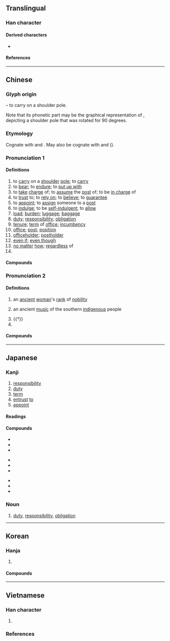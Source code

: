 {{also|仟|件}}
{{character info/new}}
==Translingual==
{{stroke order|strokes=6}}

===Han character===
{{Han char|rn=9|rad=人|as=04|sn=6|four=22214|canj=OHG|ids=⿰亻壬}}

====Derived characters====
* {{l|mul|[[姙]], [[㤛]], [[拰]], [[㳝]], [[栣]], [[𭴞]], [[𭹆]], [[秹]], [[絍]]([[𫟃]]), [[袵]], [[䛘]]([[𬣯]]), [[銋]], [[餁]], [[荏]], [[䇮]], [[𫕤]], [[凭]], [[𫶭]], [[恁]], [[栠]], [[㶵]], [[𬓧]], [[䋕]], [[賃]]([[赁]]), [[䣸]], [[鵀]]([[𬸊]])}}

====References====
{{Han ref|kx=0094.240|dkj=00416|dj=0200.150|hdz=10122.060|uh=4EFB}}

----

==Chinese==
{{zh-forms}}

===Glyph origin===
{{Han etyl}}
{{Han compound|人|alt1=亻|t1=person|壬|ls=psc|c1=s|c2=p}} – to carry on a shoulder pole.

Note that its phonetic part {{och-l|壬|id=2}} may be the graphical representation of {{lang|zh|任}}, depicting a shoulder pole that was rotated for 90 degrees.

===Etymology===
Cognate with {{och-l|妊|pregnant}} and {{cog|bo|སྣོམ་པ||to take; seize; hold}}. May also be cognate with {{cog|qfa-kms-pro|*ȵam¹||to hold}} and {{cog|mkh-okm|nāṃ||to carry}} ({{zh-ref|Schuessler, 2007}}).

===Pronunciation 1===
{{zh-pron
|m=rèn
|c=jam6
|h=pfs=yim/ngim
|md=êng
|mn=qz,tp,xm:līm/kh,zz:jīm
|mn-t=rim6/rim7
|w=3zen
|w_note=literary
|dial=2
|mc=2
|oc=1,2
|cat=v,n,conj,cls
}}

====Definitions====
{{zh-hanzi}}

# to [[carry]] on a [[shoulder]] [[pole]]; to [[carry]]
# to [[bear]]; to [[endure]]; to [[put up with]]
# to [[take]] [[charge]] of; to [[assume]] the [[post]] of; to be [[in charge]] of
# to [[trust]] to; to [[rely on]]; to [[believe]]; to [[guarantee]]
# to [[appoint]]; to [[assign]] someone to a [[post]]
# to [[indulge]]; to be [[self-indulgent]]; to [[allow]]
# [[load]]; [[burden]]; [[luggage]]; [[baggage]]
# [[duty]]; [[responsibility]]; [[obligation]]
# [[tenure]]; [[term]] of [[office]]; [[incumbency]]
# [[office]]; [[post]]; [[position]]
# [[officeholder]]; [[postholder]]
# [[even if]]; [[even though]]
# [[no matter]] [[how]]; [[regardless]] of
# {{zh-classifier|[[term]]s of [[office]]}}

====Compounds====
{{zh-der|一任|一身二任|上任|不任|不信任案|主任|主任委員|任意|信任|信任狀|委任|出任|兼任|國際責任|信任投票|刑事責任|充任|升任|力不勝任|專任|前任|復任|後任|器任|到任|卸任|常任|就任|委任統治|得權重任|寵任|委任狀|勝任愉快|委任直選|原任|在任|委任立法|勝任|勢任|可任|力微任重|大任|叨任|放蕩任氣|會任之家|棟梁之任|科任|擔任|治任|派任|歷任|柄任|承任|現任|猥當大任|知人善任|科任老師|新任|留任|特任|眾怒難任|放任自流|政治責任|燮和之任|用賢任能|放任行為|無任之祿|推賢任人|矜己任智|教務主任|無任|接任|民事責任|放任|撤任|續任|責任保險|走馬上任|選賢任能|致遠任重|聽之任之|連階累任|非異人任|薦賢任能|責任制|膺任|繼任|進賢任能|聽天任命|責任感|責任內閣|調任|親任|難當重任|級任老師|責任|聽任|職任|走馬赴任|赴任|選任|革職留任|級任導師|聘任制|級任制|級任|輕財任俠|聘任|重責大任|重任|蒞任|適任|道遠任重|道義責任|連任|轉任|難任|解任|離任|負才任氣|高下任心|走馬之任|簡任|舉賢任能|責任事故|薦任|荐任|走馬到任|自由放任|連帶責任}}

===Pronunciation 2===
{{zh-pron
|m=rén
|c=jam4
|mn=qz,xm:lîm/zz:jîm
|w=3nyin
|w_note=vernacular (“surname”)
|dial=1
|mc=1
|oc=n,1
|cat=n,a,pn
}}

====Definitions====
{{zh-hanzi}}

# {{lb|zh|historical}} an [[ancient]] [[woman]]'s [[rank]] of [[nobility]]
# {{lb|zh|historical}} an ancient [[music]] of the southern [[indigenous]] people
# {{†}} {{zh-alt-form|壬|[[artful]]}}
# {{surname|zh}}

====Compounds====
{{zh-der|任莊}}

{{zh-cat|Intermediate}}

----

==Japanese==

===Kanji===
{{ja-kanji|grade=5|rs=人04}}

# [[responsibility]]
# [[duty]]
# [[term]]
# [[entrust]] [[to]]
# [[appoint]]

====Readings====
{{ja-readings
|goon=にん<にん<にむ
|kanon=じん<じん<じむ
|kun=まか-す, まか-せる, にな-う, た-える
|nanori=さ, とう, ひで
}}

====Compounds====
{{top3}}
* {{ja-r|責任|せきにん}}
* {{ja-r|委%任|い%にん}}
* {{ja-r|解任|かいにん}}
{{mid3}}
* {{ja-r|無%責任|む%せきにん}}
* {{ja-r|専任|せんにん}}
* {{ja-r|信任|しんにん}}
{{mid3}}
* {{ja-r|任天堂|にんてんどう}}
* {{ja-r|任命|にんめい}}
* {{ja-r|任%務|にん%む}}
{{bottom}}

===Noun===
{{ja-noun|にん}}

# [[duty]], [[responsibility]], [[obligation]]

----

==Korean==

===Hanja===
{{ko-hanja/new|임}}

# {{defn|ko|sort=人04}}

====Compounds====
{{der3|ko
|{{ko-l|책임|責任}}
|{{ko-l|상임|常任}}
}}

----

==Vietnamese==

===Han character===
{{vi-readings|rs=人04
|hanviet=nhậm-tdcndg;tdcntd;gdhn, nhiệm-tdcndg;gdhn, nhâm-gdhn
|phienthiet=
|nom=nhậm-tdcndg;tdcntd;gdhn, nhằm-tdcndg;tdcntd;gdhn, nhiệm-tdcndg;btcn, nhầm-tdcntd;btcn, nhẩm-gdhn;btcn, nhăm-gdhn, nhặm-gdhn, vững-gdhn
}}

# {{defn|vi|sort=人04}}

===References===
<references/>